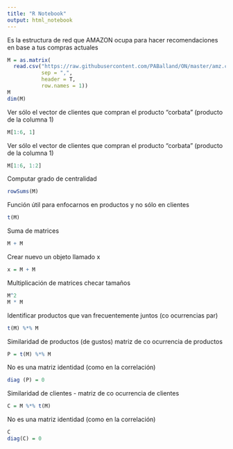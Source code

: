 ```yaml
---
title: "R Notebook"
output: html_notebook
---
```


Es la estructura de red que AMAZON ocupa para hacer recomendaciones en base a tus compras actuales
```r
M = as.matrix(
  read.csv("https://raw.githubusercontent.com/PABalland/ON/master/amz.csv" , 
           sep = ",", 
           header = T, 
           row.names = 1))
M
dim(M)
```

Ver sólo el vector de clientes que compran el producto "corbata" (producto de la columna 1)
```r
M[1:6, 1]
```

Ver sólo el vector de clientes que compran el producto "corbata" (producto de la columna 1)
```r
M[1:6, 1:2]
```

Computar grado de centralidad
```r
rowSums(M)
```

Función útil para enfocarnos en productos y no sólo en clientes
```r
t(M)
```

Suma de matrices
```r
M + M
```

Crear nuevo un objeto llamado x
```r
x = M + M
```

Multiplicación de matrices checar tamaños
```r
M^2
M * M
```

Identificar productos que van frecuentemente juntos (co ocurrencias par)
```r
t(M) %*% M
```

Similaridad de productos (de gustos) matriz de co ocurrencia de productos
```r
P = t(M) %*% M
```

No es una matriz identidad (como en la correlación) 
```r
diag (P) = 0
```

Similaridad de clientes - matriz de co ocurrencia de clientes
```r
C = M %*% t(M)
```

No es una matriz identidad (como en la correlación) 
```r
C
diag(C) = 0
```
